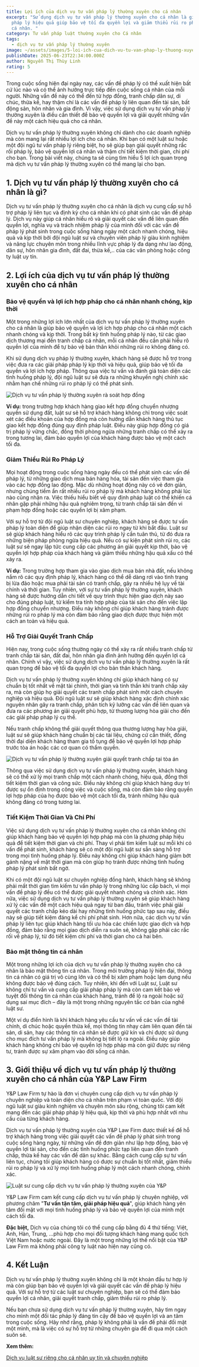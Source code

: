 ```yaml
---
title: Lợi ích của dịch vụ tư vấn pháp lý thường xuyên cho cá nhân
excerpt: "Sử dụng dịch vụ tư vấn pháp lý thường xuyên cho cá nhân là giải pháp
  pháp lý hiệu quả giúp bảo vệ tối đa quyền lợi và giảm thiểu rủi ro pháp lý cho
  cá nhân. "
category: Tư vấn pháp luật thường xuyên cho Cá nhân
tags:
  - dịch vụ tư vấn pháp lý thường xuyên
image: ~/assets/images/5-loi-ich-cua-dich-vu-tu-van-phap-ly-thuong-xuyen-cho-ca-nhan.jpg
publishDate: 2025-06-23T22:34:00.000Z
author: Nguyễn Thị Thùy Linh
rating: 5
---
```


Trong cuộc sống hiện đại ngày nay, các vấn đề pháp lý có thể xuất hiện bất cứ lúc nào và có thể ảnh hưởng trực tiếp đến cuộc sống cá nhân của mỗi người. Những vấn đề này có thể đến từ hợp đồng, tranh chấp dân sự, di chúc, thừa kế, hay thậm chí là các vấn đề pháp lý liên quan đến tài sản, bất động sản, hôn nhân và gia đình. Vì vậy, việc sử dụng dịch vụ tư vấn pháp lý thường xuyên là điều cần thiết để bảo vệ quyền lợi và giải quyết những vấn đề này một cách hiệu quả cho cá nhân. 

Dịch vụ tư vấn pháp lý thường xuyên không chỉ dành cho các doanh nghiệp mà còn mang lại rất nhiều lợi ích cho cá nhân. Khi bạn có một luật sư hoặc một đội ngũ tư vấn pháp lý riêng biệt, họ sẽ giúp bạn giải quyết những rắc rối pháp lý, bảo vệ quyền lợi cá nhân và thậm chí tiết kiệm thời gian, chi phí cho bạn. Trong bài viết này, chúng ta sẽ cùng tìm hiểu 5 lợi ích quan trọng mà dịch vụ tư vấn pháp lý thường xuyên có thể mang lại cho bạn.

## 1. Dịch vụ tư vấn pháp lý thường xuyên cho cá nhân là gì?

Dịch vụ tư vấn pháp lý thường xuyên cho cá nhân là dịch vụ cung cấp sự hỗ trợ pháp lý liên tục và định kỳ cho cá nhân khi có phát sinh các vấn đề pháp lý. Dịch vụ này giúp cá nhân hiểu rõ và giải quyết các vấn đề liên quan đến quyền lợi, nghĩa vụ và trách nhiệm pháp lý của mình đối với các vấn đề pháp lý phát sinh trong cuộc sống hàng ngày một cách nhanh chóng, hiệu quả và kịp thời bởi đội ngũ luật sư và chuyên viên pháp lý giàu kinh nghiệm và năng lực chuyên môn trong nhiều lĩnh vực pháp lý đa dạng như lao động, dân sự, hôn nhân gia đình, đất đai, thừa kế,.. của các văn phòng hoặc công ty luật uy tín.

## 2. Lợi ích của dịch vụ tư vấn pháp lý thường xuyên cho cá nhân

### Bảo vệ quyền và lợi ích hợp pháp cho cá nhân nhanh chóng, kịp thời

Một trong những lợi ích lớn nhất của dịch vụ tư vấn pháp lý thường xuyên cho cá nhân là giúp bảo vệ quyền và lợi ích hợp pháp cho cá nhân một cách nhanh chóng và kịp thời. Trong bất kỳ tình huống pháp lý nào, từ các giao dịch thương mại đến tranh chấp cá nhân, mỗi cá nhân đều cần phải hiểu rõ quyền lợi của mình để tự bảo vệ bản thân khỏi những rủi ro không đáng có. 

Khi sử dụng dịch vụ pháp lý thường xuyên, khách hàng sẽ được hỗ trợ trong việc đưa ra các giải pháp pháp lý kịp thời và hiệu quả, giúp bảo vệ tối đa quyền và lợi ích hợp pháp. Thông qua việc tư vấn và đánh giá toàn diện các tình huống pháp lý, đội ngũ luật sư sẽ đưa ra những khuyến nghị chính xác nhằm hạn chế những rủi ro pháp lý có thể phát sinh.

![Dịch vụ tư vấn pháp lý thường xuyên rà soát hợp đồng](~/assets/images/dich-vu-tu-van-phap-ly-thuong-xuyen-ra-soat-hop-dong.jpg "Dịch vụ tư vấn pháp lý thường xuyên rà soát hợp đồng")

**Ví dụ:** trong trường hợp khách hàng giao kết hợp đồng chuyển nhượng quyền sử dụng đất, luật sư sẽ hỗ trợ khách hàng không chỉ trong việc soát xét các điều khoản của hợp đồng mà còn hướng dẫn khách hàng thủ tục giao kết hợp đồng đúng quy định pháp luật. Điều này giúp hợp đồng có giá trị pháp lý vững chắc, đồng thời phòng ngừa những tranh chấp có thể xảy ra trong tương lai, đảm bảo quyền lợi của khách hàng được bảo vệ một cách tối đa.

### Giảm Thiểu Rủi Ro Pháp Lý

Mọi hoạt động trong cuộc sống hàng ngày đều có thể phát sinh các vấn đề pháp lý, từ những giao dịch mua bán hàng hóa, tài sản đến việc tham gia vào các hợp đồng lao động. Mặc dù những hoạt động này có vẻ đơn giản, nhưng chúng tiềm ẩn rất nhiều rủi ro pháp lý mà khách hàng không phải lúc nào cũng nhận ra. Việc thiếu hiểu biết về quy định pháp luật có thể khiến cá nhân gặp phải những hậu quả nghiêm trọng, từ tranh chấp tài sản đến vi phạm hợp đồng hoặc các quyền lợi bị xâm phạm.

Với sự hỗ trợ từ đội ngũ luật sư chuyên nghiệp, khách hàng sẽ được tư vấn pháp lý toàn diện để giúp nhận diện các rủi ro ngay từ khi bắt đầu. Luật sư sẽ giúp khách hàng hiểu rõ các quy trình pháp lý cần tuân thủ, từ đó đưa ra những biện pháp phòng ngừa hiệu quả. Nếu có sự kiện phát sinh rủi ro, các luật sư sẽ ngay lập tức cung cấp các phương án giải quyết kịp thời, bảo vệ quyền lợi hợp pháp của khách hàng và giảm thiểu những hậu quả xấu có thể xảy ra.

**Ví dụ:** Trong trường hợp tham gia vào giao dịch mua bán nhà đất, nếu không nắm rõ các quy định pháp lý, khách hàng có thể dễ dàng rơi vào tình trạng bị lừa đảo hoặc mua phải tài sản có tranh chấp, gây ra nhiều hệ lụy về tài chính và thời gian. Tuy nhiên, với sự tư vấn pháp lý thường xuyên, khách hàng sẽ được hướng dẫn chi tiết về quy trình thực hiện giao dịch này sao cho đúng pháp luật, từ kiểm tra tính hợp pháp của tài sản cho đến việc lập hợp đồng chuyển nhượng. Điều này không chỉ giúp khách hàng tránh được những rủi ro pháp lý mà còn đảm bảo rằng giao dịch được thực hiện một cách an toàn và hiệu quả.

### Hỗ Trợ Giải Quyết Tranh Chấp

Hiện nay, trong cuộc sống thường ngày có thể xảy ra rất nhiều tranh chấp từ tranh chấp tài sản, đất đai, hôn nhân gia đình ảnh hưởng đến quyền lợi cá nhân. Chính vì vậy, việc sử dụng dịch vụ tư vấn pháp lý thường xuyên là rất quan trọng để bảo vệ tối đa quyền lợi cho bản thân khách hàng.

Dịch vụ tư vấn pháp lý thường xuyên không chỉ giúp khách hàng có sự chuẩn bị tốt nhất về mặt tài chính, thời gian và tinh thần khi tranh chấp xảy ra, mà còn giúp họ giải quyết các tranh chấp phát sinh một cách chuyên nghiệp và hiệu quả. Đội ngũ luật sư sẽ giúp khách hàng xác định chính xác nguyên nhân gây ra tranh chấp, phân tích kỹ lưỡng các vấn đề liên quan và đưa ra các phương án giải quyết phù hợp, từ thương lượng hòa giải cho đến các giải pháp pháp lý cụ thể.

Nếu tranh chấp không thể giải quyết thông qua thương lượng hay hòa giải, luật sư sẽ giúp khách hàng chuẩn bị các tài liệu, chứng cứ cần thiết, đồng thời đại diện khách hàng tham gia tố tụng để bảo vệ quyền lợi hợp pháp trước tòa án hoặc các cơ quan có thẩm quyền.

![Dịch vụ tư vấn pháp lý thường xuyên giải quyết tranh chấp tại tòa án](~/assets/images/dich-vu-tu-van-phap-ly-thuong-xuyen-giai-quyet-tranh-chap-tai-toa-an.jpg "Dịch vụ tư vấn pháp lý thường xuyên giải quyết tranh chấp tại tòa án")

Thông qua việc sử dụng dịch vụ tư vấn pháp lý thường xuyên, khách hàng sẽ có thể xử lý mọi tranh chấp một cách nhanh chóng, hiệu quả, đồng thời tiết kiệm thời gian và công sức. Điều này không chỉ giúp khách hàng duy trì được sự ổn định trong công việc và cuộc sống, mà còn đảm bảo rằng quyền lợi hợp pháp của họ được bảo vệ một cách tối đa, tránh những hậu quả không đáng có trong tương lai.

### Tiết Kiệm Thời Gian Và Chi Phí

Việc sử dụng dịch vụ tư vấn pháp lý thường xuyên cho cá nhân không chỉ giúp khách hàng bảo vệ quyền lợi hợp pháp mà còn là phương pháp hiệu quả để tiết kiệm thời gian và chi phí. Thay vì phải tìm kiếm luật sư mỗi khi có vấn đề phát sinh, khách hàng sẽ có một đội ngũ luật sư sẵn sàng hỗ trợ trong mọi tình huống pháp lý. Điều này không chỉ giúp khách hàng giảm bớt gánh nặng về mặt thời gian mà còn giúp họ tránh được những tình huống pháp lý phát sinh bất ngờ.

Khi có một đội ngũ luật sư chuyên nghiệp đồng hành, khách hàng sẽ không phải mất thời gian tìm kiếm tư vấn pháp lý trong những lúc cấp bách, vì mọi vấn đề pháp lý đều có thể được giải quyết nhanh chóng và chính xác. Hơn nữa, việc sử dụng dịch vụ tư vấn pháp lý thường xuyên sẽ giúp khách hàng xử lý các vấn đề một cách hiệu quả ngay từ ban đầu, tránh việc phải giải quyết các tranh chấp kéo dài hay những tình huống phức tạp sau này, điều này sẽ giúp tiết kiệm đáng kể chi phí phát sinh. Hơn nữa, các dịch vụ tư vấn pháp lý liên tục giúp khách hàng tối ưu hóa các chiến lược giao dịch và hợp đồng, đảm bảo rằng mọi giao dịch diễn ra suôn sẻ, không gặp phải các rắc rối về pháp lý, từ đó tiết kiệm chi phí và thời gian cho cả hai bên.

### Bảo mật thông tin cá nhân

Một trong những lợi ích của dịch vụ tư vấn pháp lý thường xuyên cho cá nhân là bảo mật thông tin cá nhân. Trong môi trường pháp lý hiện đại, thông tin cá nhân có giá trị vô cùng lớn và có thể bị xâm phạm hoặc lạm dụng nếu không được bảo vệ đúng cách. Tuy nhiên, khi đến với Luật sư, Luật sư không chỉ tư vấn và cung cấp giải pháp pháp lý mà còn cam kết bảo vệ tuyệt đối thông tin cá nhân của khách hàng, tránh để lộ ra ngoài hoặc sử dụng sai mục đích – đây là một trong những nguyên tắc cơ bản của nghề luật sư.

Một ví dụ điển hình là khi khách hàng yêu cầu tư vấn về các vấn đề tài chính, di chúc hoặc quyền thừa kế, mọi thông tin nhạy cảm liên quan đến tài sản, di sản, hay các thông tin cá nhân sẽ được giữ kín và chỉ được sử dụng cho mục đích tư vấn pháp lý mà không bị tiết lộ ra ngoài. Điều này giúp khách hàng không chỉ bảo vệ quyền lợi hợp pháp mà còn giữ được sự riêng tư, tránh được sự xâm phạm vào đời sống cá nhân.

## 3. Giới thiệu về dịch vụ tư vấn pháp lý thường xuyên cho cá nhân của Y&P Law Firm

Y&P Law Firm tự hào là đơn vị chuyên cung cấp dịch vụ tư vấn pháp lý chuyên nghiệp và toàn diện cho cá nhân trên phạm vi toàn quốc. Với đội ngũ luật sư giàu kinh nghiệm và chuyên môn sâu rộng, chúng tôi cam kết mang đến các giải pháp pháp lý hiệu quả, kịp thời và phù hợp nhất với nhu cầu của từng khách hàng.

Dịch vụ tư vấn pháp lý thường xuyên của Y&P Law Firm được thiết kế để hỗ trợ khách hàng trong việc giải quyết các vấn đề pháp lý phát sinh trong cuộc sống hàng ngày, từ những vấn đề đơn giản như lập hợp đồng, bảo vệ quyền lợi tài sản, cho đến các tình huống phức tạp liên quan đến tranh chấp, thừa kế hay các vấn đề dân sự khác. Bằng cách cung cấp sự tư vấn liên tục, chúng tôi giúp khách hàng có được sự chuẩn bị tốt nhất, giảm thiểu rủi ro pháp lý và xử lý mọi tình huống pháp lý một cách nhanh chóng, chính xác.

![Luật sư cung cấp dịch vụ tư vấn pháp lý thường xuyên của Y&P](~/assets/images/luat-su-cung-cap-dich-vu-tu-van-phap-ly-thuong-xuyen-cua-yp.jpg "Luật sư cung cấp dịch vụ tư vấn pháp lý thường xuyên của Y&P")

Y&P Law Firm cam kết cung cấp dịch vụ tư vấn pháp lý chuyên nghiệp, với phương châm "**Tư vấn tận tâm, giải pháp hiệu quả**", giúp khách hàng yên tâm đối mặt với mọi tình huống pháp lý và bảo vệ quyền lợi của mình một cách tối đa.

**Đặc biệt,** Dịch vụ của chúng tôi có thể cung cấp bằng đủ 4 thứ tiếng: Việt, Anh, Hàn, Trung, …phù hợp cho mọi đối tượng khách hàng mang quốc tịch Việt Nam hoặc nước ngoài. Đây là một trong những lợi thế nổi bật của Y&P Law Firm mà không phải công ty luật nào hiện nay cũng có.

## 4. Kết Luận

Dịch vụ tư vấn pháp lý thường xuyên không chỉ là một khoản đầu tư hợp lý mà còn giúp bạn bảo vệ quyền lợi và giải quyết các vấn đề pháp lý hiệu quả. Với sự hỗ trợ từ các luật sư chuyên nghiệp, bạn sẽ có thể đảm bảo quyền lợi cá nhân, giải quyết tranh chấp, giảm thiểu rủi ro pháp lý.

Nếu bạn chưa sử dụng dịch vụ tư vấn pháp lý thường xuyên, hãy tìm ngay cho mình một đối tác pháp lý đáng tin cậy để bảo vệ quyền lợi và an tâm trong cuộc sống. Hãy nhớ rằng, pháp lý không phải là vấn đề phải đối mặt một mình, mà là việc có sự hỗ trợ từ những chuyên gia để đi qua một cách suôn sẻ.

**Xem thêm:** 

[Dịch vụ luật sư riêng cho cá nhân uy tín và chuyên nghiệp](https://yplawfirm.vn/tu-van-thuong-xuyen/dich-vu-luat-su-rieng-cho-ca-nhan-uy-tin-va-chuyen-nghiep)

[](https://yplawfirm.vn/tu-van-thuong-xuyen/dich-vu-luat-su-rieng-cho-ca-nhan-uy-tin-va-chuyen-nghiep)

<YouTube id="https://youtu.be/oQLhZLiKy-Y" />
